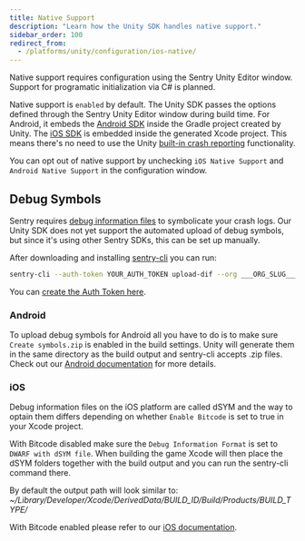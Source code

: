 ```yaml
---
title: Native Support
description: "Learn how the Unity SDK handles native support."
sidebar_order: 100
redirect_from:
  - /platforms/unity/configuration/ios-native/
---
```


<Note>

Native support requires configuration using the Sentry Unity Editor window. Support for programatic initialization via C# is planned.

</Note>

Native support is `enabled` by default. The Unity SDK passes the options defined through the Sentry Unity Editor window during build time. For Android, it embeds the [Android SDK](/platforms/android/) inside the Gradle project created by Unity. The [iOS SDK](/platforms/apple/guides/ios/) is embedded inside the generated Xcode project. This means there's no need to use the Unity [built-in crash reporting](https://docs.unity3d.com/ScriptReference/CrashReport.html) functionality.

You can opt out of native support by unchecking `iOS Native Support` and `Android Native Support` in the configuration window.

## Debug Symbols

Sentry requires [debug information files](/platforms/android/data-management/debug-files/) to symbolicate your crash logs. Our Unity SDK does not yet support the automated upload of debug symbols, but since it's using other Sentry SDKs, this can be set up manually.

After downloading and installing [sentry-cli](/product/cli/installation/) you can run:

```bash
sentry-cli --auth-token YOUR_AUTH_TOKEN upload-dif --org ___ORG_SLUG___ --project ___PROJECT_SLUG___ PATH_TO_SYMBOLS
```

<Note>

You can [create the Auth Token here](https://sentry.io/api/).

</Note>

### Android

To upload debug symbols for Android all you have to do is to make sure `Create symbols.zip` is enabled in the build settings. Unity will generate them in the same directory as the build output and sentry-cli accepts .zip files. Check out our [Android documentation](/platforms/android/proguard/) for more details.

### iOS

Debug information files on the iOS platform are called dSYM and the way to optain them differs depending on whether `Enable Bitcode` is set to true in your Xcode project.

With Bitcode disabled make sure the `Debug Information Format` is set to `DWARF with dSYM file`. When building the game Xcode will then place the dSYM folders together with the build output and you can run the sentry-cli command there.

<Note>

By default the output path will look similar to: _~/Library/Developer/Xcode/DerivedData/BUILD_ID/Build/Products/BUILD_TYPE/_

</Note>

With Bitcode enabled please refer to our [iOS documentation](/platforms/apple/guides/ios/dsym/).
